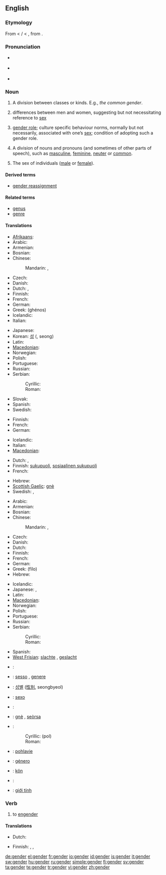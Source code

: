 ==English==
{{wikipedia}}

===Etymology===
From {{etyl|enm}} < {{etyl|frm}} {{term|gendre}}/{{term|genre}} < {{etyl|la}} {{term|genus||[[kind]], [[sort]]}}, from {{proto|Indo-European|gen-|"to produce"|gon-|"to beget"|gn-|"to be born"}}.

===Pronunciation===
* {{a|RP}} {{IPA|/ʤɛndə/}}
* {{a|US}} {{IPA|/ʤɛndɚ/}}
* {{rhymes|ɛndə(r)}}

===Noun===
{{en-noun}}

# {{obsolete}} A division between classes or kinds. E.g., ''the common gender''. {{rfex|but other senses wouldn’t be bad too}}
# differences between men and women, suggesting but not necessitating reference to [[sex]]
# {{sociology}} [[gender role]]; culture specific behaviour norms, normally but not necessarily, associated with one’s [[sex]]; condition of adopting such a gender role.
# {{grammar}} A division of nouns and pronouns (and sometimes of other parts of speech), such as [[masculine]], [[feminine]], [[neuter]] or [[common]].
# {{context|casually|to avoid confusion with ‘sex’ in the sense of ‘sexual relations’}} The sex of individuals ([[male]] or [[female]]).

====Derived terms====
* [[gender reassignment]]

====Related terms====
* [[genus]]
* [[genre]]

====Translations====
{{trans-top|grammar: division of nouns and pronouns}}
* [[Afrikaans]]: {{t|af|geslag|xs=Afrikaans}}
* Arabic: {{t|ar|جنس|m|tr=jins|sc=Arab}}
* Armenian: {{t-|hy|սեռ|tr=seṙ|sc=Armn|xs=Armenian}}
* Bosnian: {{t-|bs|rod|m}}
* Chinese:
*: Mandarin: {{t|zh|性別|sc=Hani}},  {{t|zh|性别|tr=xìngbié|sc=Hani}}
* Czech: {{t+|cs|rod|m}}
* Danish: {{t+|da|køn|n}}
* Dutch: {{t+|nl|geslacht|n}}, {{t+|nl|genus|n}}
* Finnish: {{t+|fi|suku}}
* French: {{t+|fr|genre|m}}
* German: {{t+|de|Geschlecht|n}}
* Greek: {{t+|el|γένος|n|s|sc=Grek}} (ghénos)
* Icelandic: {{t+|is|kyn|n}}
* Italian: {{t+|it|genere}}
{{trans-mid}}
* Japanese: {{t|ja|性|tr=せい, sei|sc=Jpan}}
* Korean: [[성]] ({{t+|ko|性|sc=Hani}}, seong)
* Latin: {{t+|la|genus|n}}
* [[Macedonian]]: {{t-|mk|род|m|tr=rod|sc=Cyrl|xs=Macedonian}}
* Norwegian: {{t|no|kjønn|n}}
* Polish: {{t+|pl|rodzaj|t}}
* Portuguese: {{t+|pt|sexo|m}}
* Russian: {{t+|ru|род|m|tr=rod|sc=Cyrl}}
* Serbian:
*: Cyrillic: {{t-|sr|род|m|sc=Cyrl}}
*: Roman: {{t-|sr|rod|m}}
* Slovak: {{t-|sk|rod|m}}
* Spanish: {{t+|es|género|m}}
* Swedish: {{t+|sv|genus|n}}
{{trans-bottom}}

{{trans-top|division between classes or kinds}}
* Finnish: {{t+|fi|suku}}
* French: {{t+|fr|genre|m}}
* German: {{t+|de|Geschlecht|n}}
{{trans-mid}}
* Icelandic: {{t+|is|kyn|n}}
* Italian: {{t|it|genere|m}}
* [[Macedonian]]: {{t-|mk|род|m|tr=rod|sc=Cyrl|xs=Macedonian}}
{{trans-bottom}}

{{trans-top|behavioural characteristics}}
* Dutch: {{t+|nl|sekse|f}}, {{t+|nl|geslacht|n}}
* Finnish: [[sukupuoli]], [[sosiaalinen sukupuoli]]
* French: {{t+|fr|genre|m}}
{{trans-mid}}
* Hebrew: {{t+|he|מגדר|sc=Hebr}}
* [[Scottish Gaelic]]: [[gnè]] {{f}}
* Swedish: {{t+|sv|genus}}, {{t+|sv|könsroll}}
{{trans-bottom}}

{{trans-top|the sex of persons or animals}}
* Arabic: {{t|ar|جنس|m|tr=jins|sc=Arab}}
* Armenian: {{t-|hy|սեռ|tr=seṙ|sc=Armn|xs=Armenian}}
* Bosnian: {{t-|bs|pol|m}}
* Chinese:
*: Mandarin: {{t|zh|性別|sc=Hani}},  {{t|zh|性别|tr=xìngbié|sc=Hani}}
* Czech: {{t-|cs|pohlaví|n}}
* Danish: {{t+|da|køn|n}}
* Dutch: {{t+|nl|geslacht|n}}
* Finnish: {{t+|fi|sukupuoli}}
* French: {{t+|fr|sexe|m}}
* German: {{t+|de|Geschlecht|n}}
* Greek: {{t+|el|φύλο|n|s|sc=Grek}} (fílo)
* Hebrew: {{t+|he|מגדר|sc=Hebr}}
{{trans-mid}}
* Icelandic: {{t+|is|kyn|n}}
* Japanese: {{t|ja|性|tr=せい, sei|sc=Jpan}},  {{t|ja|性別|tr=せいべつ, seibetsu|sc=Jpan}}
* Latin: {{t+|la|genus|n}}
* [[Macedonian]]: {{t-|mk|пол|m|tr=pol|sc=Cyrl|xs=Macedonian}}
* Norwegian: {{t|no|kjønn|n}}
* Polish: {{t+|pl|płeć|f}}
* Portuguese: {{t+|pt|gênero|m}}
* Russian: {{t+|ru|пол|m|tr=pol|sc=Cyrl}}
* Serbian:
*: Cyrillic: {{t-|sr|пол|m|sc=Cyrl}}
*: Roman: {{t-|sr|pol|m}}
* Spanish: {{t+|es|género|m}}
* [[West Frisian]]: [[slachte]] {{n}}, [[geslacht#West Frisian|geslacht]] {{n}}
{{trans-bottom}}

{{checktrans-top}}
* {{ttbc|Bosnian}}: {{t-|bs|pol|m}}
* {{ttbc|Italian}}: [[sesso]] {{m}}, [[genere]] {{m}}
* {{ttbc|Korean}}: [[성별]] ([[性別]], seongbyeol)
* {{ttbc|Portuguese}}: [[sexo]] {{m}}
* {{ttbc|Romanian}}: {{t+|ro|sex|n}}
* {{ttbc|Scottish Gaelic}}: [[gnè]] {{f}}, [[seòrsa]] {{m}}
{{trans-mid}}
* {{ttbc|Serbian}}:
*: Cyrillic: {{t-|sr|пол|m|sc=Cyrl}} (pol)
*: Roman: {{t-|sr|pol|m}}
* {{ttbc|Slovak}}: [[pohlavie]] {{n}}
* {{ttbc|Spanish}}: [[género]] {{m}}
* {{ttbc|Swedish}}: [[kön]] {{n}}
* {{ttbc|Tagalog}}: {{t-|tl|kasarian|xs=Tagalog}}
* {{ttbc|Vietnamese}}: [[giới tính]]
{{trans-bottom}}

===Verb===
{{en-verb}}

# to [[engender]]

====Translations====
{{trans-top|engender}}
* Dutch: {{t-|nl|voortbrengen}}
{{trans-mid}}
* Finnish: {{t+|fi|synnyttää}}, {{t+|fi|saada aikaan}}, {{t+|fi|tuottaa}}
{{trans-bottom}}

[[de:gender]]
[[el:gender]]
[[fr:gender]]
[[io:gender]]
[[id:gender]]
[[is:gender]]
[[it:gender]]
[[sw:gender]]
[[hu:gender]]
[[ru:gender]]
[[simple:gender]]
[[fi:gender]]
[[sv:gender]]
[[ta:gender]]
[[te:gender]]
[[tr:gender]]
[[vi:gender]]
[[zh:gender]]
